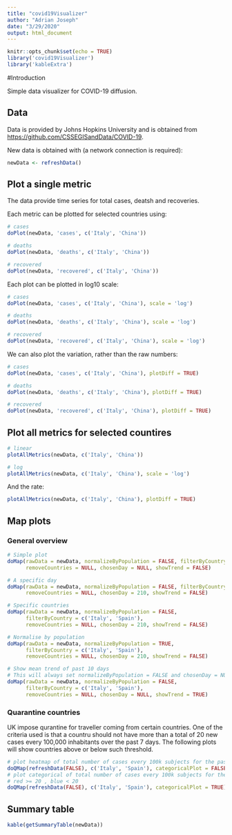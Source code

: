```yaml
---
title: "covid19Visualizer"
author: "Adrian Joseph"
date: "3/29/2020"
output: html_document
---
```


```r
knitr::opts_chunk$set(echo = TRUE)
library('covid19Visualizer')
library('kableExtra')
```

#Introduction

Simple data visualizer for COVID-19 diffusion.

## Data

Data is provided by Johns Hopkins University and is obtained from <https://github.com/CSSEGISandData/COVID-19>.

New data is obtained with (a network connection is required):

```r
newData <- refreshData()
```

## Plot a single metric

The data provide time series for total cases, deatsh and recoveries.

Each metric can be plotted for selected countries using:

```r
# cases
doPlot(newData, 'cases', c('Italy', 'China'))

# deaths
doPlot(newData, 'deaths', c('Italy', 'China'))

# recovered
doPlot(newData, 'recovered', c('Italy', 'China'))
```

Each plot can be plotted in log10 scale:
```r
# cases
doPlot(newData, 'cases', c('Italy', 'China'), scale = 'log')

# deaths
doPlot(newData, 'deaths', c('Italy', 'China'), scale = 'log')

# recovered
doPlot(newData, 'recovered', c('Italy', 'China'), scale = 'log')
```

We can also plot the variation, rather than the raw numbers:
```r
# cases
doPlot(newData, 'cases', c('Italy', 'China'), plotDiff = TRUE)

# deaths
doPlot(newData, 'deaths', c('Italy', 'China'), plotDiff = TRUE)

# recovered
doPlot(newData, 'recovered', c('Italy', 'China'), plotDiff = TRUE)
```

## Plot all metrics for selected countires

```r
# linear
plotAllMetrics(newData, c('Italy', 'China'))

# log
plotAllMetrics(newData, c('Italy', 'China'), scale = 'log')
```

And the rate:

```r
plotAllMetrics(newData, c('Italy', 'China'), plotDiff = TRUE)
```

## Map plots

### General overview
```r
# Simple plot
doMap(rawData = newData, normalizeByPopulation = FALSE, filterByCountry = NULL,
      removeCountries = NULL, chosenDay = NULL, showTrend = FALSE)

# A specific day
doMap(rawData = newData, normalizeByPopulation = FALSE, filterByCountry = NULL,
      removeCountries = NULL, chosenDay = 210, showTrend = FALSE)

# Specific countries
doMap(rawData = newData, normalizeByPopulation = FALSE,
      filterByCountry = c('Italy', 'Spain'),
      removeCountries = NULL, chosenDay = 210, showTrend = FALSE)

# Normalise by population
doMap(rawData = newData, normalizeByPopulation = TRUE,
      filterByCountry = c('Italy', 'Spain'),
      removeCountries = NULL, chosenDay = 210, showTrend = FALSE)

# Show mean trend of past 10 days
# This will always set normalizeByPopulation = FALSE and chosenDay = NULL
doMap(rawData = newData, normalizeByPopulation = FALSE,
      filterByCountry = c('Italy', 'Spain'),
      removeCountries = NULL, chosenDay = NULL, showTrend = TRUE)
```

### Quarantine countries

UK impose qurantine for traveller coming from certain countries. One of the criteria used is that a countru should not have more than a total of 20 new cases every 100,000 inhabitants over the past 7 days. The following plots will show countries above or below such threshold.

```r
# plot heatmap of total number of cases every 100k subjects for the past 7 days
doQMap(refreshData(FALSE), c('Italy', 'Spain'), categoricalPlot = FALSE)
# plot categorical of total number of cases every 100k subjects for the past 7
# red >= 20 , blue < 20
doQMap(refreshData(FALSE), c('Italy', 'Spain'), categoricalPlot = TRUE)
```

## Summary table

```r
kable(getSummaryTable(newData))
```

